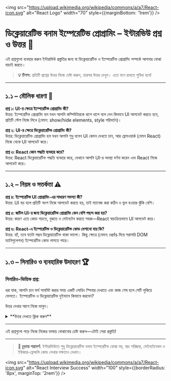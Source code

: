 
<img src="https://upload.wikimedia.org/wikipedia/commons/a/a7/React-icon.svg" alt="React Logo" width="70" style={{marginBottom: '1rem'}} />

# ডিক্লেয়ারেটিভ বনাম ইম্পেরেটিভ প্রোগ্রামিং – ইন্টারভিউ প্রশ্ন ও উত্তর 🚦

এই প্রশ্নগুলো ব্যবহার করুন ইন্টারভিউ প্রস্তুতির জন্য বা ডিক্লেয়ারেটিভ ও ইম্পেরেটিভ প্রোগ্রামিং সম্পর্কে আপনার বোঝা যাচাই করতে।

> **💡 টিপস:** প্রতিটি প্রশ্নের উত্তর নিজে চেষ্টা করুন, তারপর উত্তর দেখুন। এতে মনে রাখতে সুবিধা হবে!

---

## ১.১ – মৌলিক ধারণা 🧩

<div style={{ background: 'rgba(0, 100, 200, 0.10)', padding: '15px', borderRadius: '5px', marginBottom: '20px', border: '1px solid rgba(0, 100, 200, 0.15)', color: 'inherit' }}>

**প্রশ্ন ১: UI-র ক্ষেত্রে ইম্পেরেটিভ প্রোগ্রামিং কী?**  
উত্তর: ইম্পেরেটিভ প্রোগ্রামিং হল যখন আপনি কম্পিউটারকে ধাপে ধাপে বলে দেন কিভাবে UI আপডেট করতে হবে, প্রতিটি স্টেপ নিজে লিখে (যেমন: show/hide elements, style পরিবর্তন)।

**প্রশ্ন ২: UI-র ক্ষেত্রে ডিক্লেয়ারেটিভ প্রোগ্রামিং কী?**  
উত্তর: ডিক্লেয়ারেটিভ প্রোগ্রামিং হল যখন আপনি শুধু বলেন UI কেমন দেখতে চান, আর ফ্রেমওয়ার্ক (যেমন React) নিজে থেকে UI আপডেট করে।

**প্রশ্ন ৩: React কোন পদ্ধতি ব্যবহার করে?**  
উত্তর: React ডিক্লেয়ারেটিভ পদ্ধতি ব্যবহার করে, যেখানে আপনি UI-র অবস্থা বর্ণনা করেন এবং React নিজে আপডেট করে।

</div>

---

## ১.২ – নিয়ম ও সতর্কতা ⚠️

<div style={{ background: 'rgba(230, 150, 70, 0.10)', padding: '15px', borderRadius: '5px', marginBottom: '20px', border: '1px solid rgba(230, 150, 70, 0.15)', color: 'inherit' }}>

**প্রশ্ন ৪: ইম্পেরেটিভ UI প্রোগ্রামিং-এর সাধারণ সমস্যা কী?**  
উত্তর: UI বড় হলে প্রতিটি অংশ নিজে আপডেট করতে হয়, তাই ম্যানেজ করা কঠিন ও ভুল হওয়ার ঝুঁকি বেশি।

**প্রশ্ন ৫: জটিল UI-র জন্য ডিক্লেয়ারেটিভ প্রোগ্রামিং কেন বেশি পছন্দ করা হয়?**  
উত্তর: কারণ এতে কোড পড়তে, বুঝতে ও মেইনটেন করতে সহজ—React স্বয়ংক্রিয়ভাবে UI আপডেট করে।

**প্রশ্ন ৬: React-এ ইম্পেরেটিভ ও ডিক্লেয়ারেটিভ কোড মেশানো যায় কি?**  
উত্তর: হ্যাঁ, তবে যতটা সম্ভব ডিক্লেয়ারেটিভ থাকা ভালো। কিছু ক্ষেত্রে (যেমন: refs দিয়ে সরাসরি DOM ম্যানিপুলেশন) ইম্পেরেটিভ কোড লাগতে পারে।

</div>

---

## ১.৩ – সিনারিও ও ব্যবহারিক উদাহরণ 🏆

<div style={{ background: 'rgba(20, 120, 220, 0.10)', padding: '20px', borderRadius: '5px', marginBottom: '20px', border: '1px solid rgba(20, 120, 220, 0.15)', color: 'inherit' }}>

### সিনারিও-ভিত্তিক প্রশ্ন:

ধরা যাক, আপনি চান ফর্ম সাবমিট করার সময় একটি লোডিং স্পিনার দেখাতে এবং কাজ শেষ হলে সেটি লুকিয়ে ফেলতে। ইম্পেরেটিভ ও ডিক্লেয়ারেটিভ দুইভাবে কিভাবে করবেন?

উত্তর দেখার আগে নিজে ভাবুন।

<details>
<summary>**উত্তর দেখতে ক্লিক করুন**</summary>

**ইম্পেরেটিভ:**
- ইভেন্টে রেসপন্স করে স্পিনারের style/class পরিবর্তন করে দেখাতে হবে (যেমন: `spinner.style.display = 'block'`)।

**ডিক্লেয়ারেটিভ (React):**
- একটি state ভ্যারিয়েবল (যেমন `isLoading`) ব্যবহার করে কন্ডিশনালি স্পিনার দেখাবেন: `{isLoading && <Spinner />}`। React নিজে দেখাবে/লুকাবে।

</details>
</div>

---

<Callout type="info">এই প্রশ্নগুলো পড়ে নিজে নিজের ভাষায় বোঝানোর চেষ্টা করুন—এটাই সেরা প্রস্তুতি!</Callout>

---

> **🚀 চূড়ান্ত পরামর্শ:** ইন্টারভিউতে শুধু ডিক্লেয়ারেটিভ বনাম ইম্পেরেটিভ বোঝা নয়, বরং পরিষ্কার, মেইনটেনেবল ও ইউজার-ফ্রেন্ডলি কোড লেখার দক্ষতাও দেখান।

<img src="https://upload.wikimedia.org/wikipedia/commons/a/a7/React-icon.svg" alt="React Interview Success" width="100" style={{borderRadius: '8px', marginTop: '2rem'}} />
